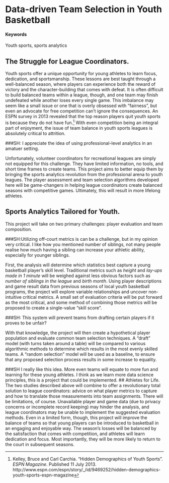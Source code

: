 # Data-driven Team Selection in Youth Basketball {#Mini-Moneyball}

#### Keywords

Youth sports, sports analytics

## The Struggle for League Coordinators.
Youth sports offer a unique opportunity for young athletes to learn focus, dedication, and sportsmanship. These lessons are best taught through a well-balanced season, where players can experience both the reward of victory and the character-building that comes with defeat. It is often difficult to build balanced teams within a league, though, and one team may finish undefeated while another loses every single game. This imbalance may seem like a small issue or one that is overly obsessed with "fairness", but even an advocate for free competition can't ignore the consequences. An ESPN survey in 2013 revealed that the top reason players quit youth sports is because they do not have fun.^[Kelley, Bruce and Carl Carchia. "Hidden Demographics of Youth Sports". *ESPN Magazine*. Published 11 July 2013. http://www.espn.com/espn/story/_/id/9469252/hidden-demographics-youth-sports-espn-magazine] With even competition being an integral part of enjoyment, the issue of team balance in youth sports leagues is absolutely critical to attrition.

###SH: I appreciate the idea of using professional-level analytics in an amatuer setting. 

Unfortunately, volunteer coordinators for recreational leagues are simply not equipped for this challenge. They have limited information, no tools, and short time frames to create teams. This project aims to better equip them by bringing the sports analytics revolution from the professional arena to youth leagues. The player assessment and team selection algorithms developed here will be game-changers in helping league coordinators create balanced seasons with competitive games. Ultimately, this will result in more lifelong athletes.


## Sports Analytics Tailored for Youth.
This project will take on two primary challenges: player evaluation and team composition.

###SH:Utilizing off-court metrics is can be a challenge, but in my opinion very critical. I like how you mentioned number of siblings, not many people realise how much having a sibling can increase your athletic ability, especially for younger siblings. 

First, the analysis will determine which statistics best capture a young basketball player's skill level. Traditional metrics such as *height* and *lay-ups made in 1 minute* will be weighed against less obvious factors such as *number of siblings in the league* and *birth month*. Using player descriptions and game result data from previous seasons of local youth basketball programs, the project will explore variable relationships and uncover non-intuitive critical metrics. A small set of evaluation criteria will be put forward as the most critical, and some method of combining those metrics will be proposed to create a single-value "skill score".

###SH: This system will prevent teams from drafting certain players if it proves to be unfair?

With that knowledge, the project will then create a hypothetical player population and evaluate common team selection techniques. A "draft" model (with turns taken around a table) will be compared to various algorithmic methods to determine which results in the most evenly skilled teams. A "random selection" model will be used as a baseline, to ensure that any proposed selection process results in some increase to equality.

###SH I really like this idea. More even teams will equate to more fun and learning for these young athletes. I think as we learn more data science principles, this is a project that could be implemented. 
## Athletes for Life.
The two studies described above will combine to offer a revolutionary total solution to league coordinators: advice on what player metrics to capture and how to translate those measurements into team assignments. There will be limitations, of course. Unavailable player and game data (due to privacy concerns or incomplete record keeping) may hinder the analysis, and league coordinators may be unable to implement the suggested evaluation methods. Even in a limited form, though, this project will improve the balance of teams so that young players can be introduced to basketball in an engaging and enjoyable way. The season's losses will be balanced by the satisfaction that comes with competition, and athletes will learn dedication and focus. Most importantly, they will be more likely to return to the court in subsequent seasons.
